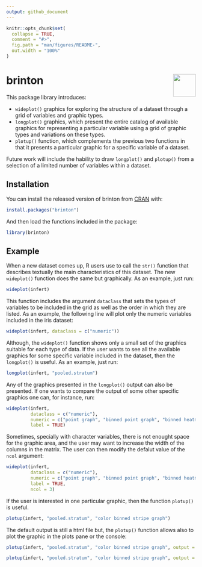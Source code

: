```yaml
---
output: github_document
---
```


<!-- README.md is generated from README.Rmd. Please edit that file -->

```r
knitr::opts_chunk$set(
  collapse = TRUE,
  comment = "#>",
  fig.path = "man/figures/README-",
  out.width = "100%"
)
```

# brinton <img src="man/figures/logo.png" align="right" alt="" width="60" />

This package library introduces:

+ `wideplot()` graphics for exploring the structure of a dataset through a grid of variables and graphic types. 
+ `longplot()` graphics, which present the entire catalog of available graphics for representing a particular variable using a grid of graphic types and variations on these types. 
+ `plotup()` function, which complements the previous two functions in that it presents a particular graphic for a specific variable of a dataset.

Future work will include the hability to draw `longplot()` and `plotup()` from a selection of a limited number of variables within a dataset.

## Installation

You can install the released version of brinton from [CRAN](https://CRAN.R-project.org) with:

```r
install.packages("brinton")
```

And then load the functions included in the package:
```r
library(brinton)
```


## Example

When a new dataset comes up, R users use to call the `str()` function that describes textually the main characteristics of this dataset. The new `wideplot()` function does the same but graphically. As an example, just run:

```r
wideplot(infert)
```

This function includes the argument `dataclass` that sets the types of variables to be included in the grid as well as the order in which they are listed. As an example, the following line will plot only the numeric variables included in the iris dataset:
```r
wideplot(infert, dataclass = c("numeric"))
```


Although, the `wideplot()` function shows only a small set of the graphics suitable for each type of data. If the user wants to see all the available graphics for some specific variable included in the dataset, then the `longplot()` is useful. As an example, just run:
```r
longplot(infert, "pooled.stratum")
```

Any of the graphics presented in the `longplot()` output can also be presented. If one wants to compare the output of some other specific graphics one can, for instance, run:
```r
wideplot(infert,
         dataclass = c("numeric"),
         numeric = c("point graph", "binned point graph", "binned heatmap"),
         label = TRUE)
```

Sometimes, specially with character variables, there is not enought space for the graphic area, and the user may want to increase the width of the columns in the matrix. The user can then modify the defalut value of the `ncol` argument:
```r
wideplot(infert,
         dataclass = c("numeric"),
         numeric = c("point graph", "binned point graph", "binned heatmap"),
         label = TRUE,
         ncol = 3)
```

If the user is interested in one particular graphic, then the function `plotup()` is useful. 
```r
plotup(infert, "pooled.stratum", "color binned stripe graph")
```

The default output is still a html file but, the `plotup()` function allows also to plot the graphic in the plots pane or the console:
```r
plotup(infert, "pooled.stratum", "color binned stripe graph", output = "plots pane")
```

```r
plotup(infert, "pooled.stratum", "color binned stripe graph", output = "console")
```


